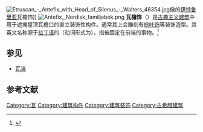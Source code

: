 [[File:Etruscan_-_Antefix_with_Head_of_Silenus_-_Walters_48354.jpg|thumb]]像的[[伊特鲁里亚|伊特鲁里亚]]瓦檐饰]]
[[File:Antefix,_Nordisk_familjebok.png|thumb]]
'''瓦檐饰'''（{{lang-en|antefix}}）是[[古典主义建筑|古典主义建筑]]中用于遮掩屋顶瓦檐口的直立装饰性构件。通常其上会雕刻有[[棕叶饰|棕叶饰]]等装饰造型。其英文名称源于[[拉丁语|拉丁语]]的{{lang|en|antefixa}}（动词形式为{{lang|la|antefixus}}），指被固定在前端的事物。<ref>{{Cite web |url=http://www.thefreedictionary.com/antefix |title=存档副本 |access-date=2013-01-05 |archive-date=2021-04-21 |archive-url=https://web.archive.org/web/20210421175922/https://www.thefreedictionary.com/antefix |dead-url=no }}</ref>

== 参见 ==
* [[瓦当|瓦当]]

== 参考文献 ==
{{reflist}}

{{建筑小作品}}

[[Category:瓦|Category:瓦]]
[[Category:建筑构件|Category:建筑构件]]
[[Category:建筑装饰|Category:建筑装饰]]
[[Category:古希腊建筑|Category:古希腊建筑]]